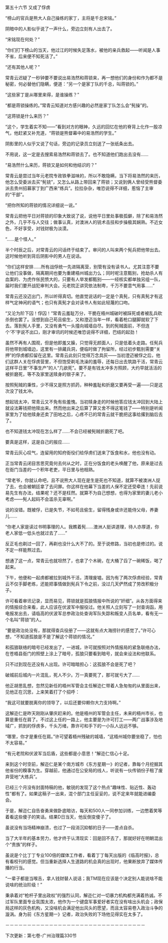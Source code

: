 

第五十六节 又成了俘虏

“榜山的官兵是熊大人自己操练的家丁，主将是千总宋铭。”

阴暗中的人影似乎说了一声什么，旁边立刻有人出去了。

“宋铭现在何处？”

“你们打下榜山的当天，他过江的时候失足落水，被他的亲兵救起――听闻是人事不省，后来便不知死活了。”

“还有其他人呢？”

常青云迟疑了一秒钟要不要说出易浩然和蒋锁来，再一想他们的身份和作为都不是秘密，何必替他们隐瞒，便道：“另一个是家丁队的千总，叫蒋锁的。”

“这些家丁是从哪里来得，是谁操练？”

“都是蒋锁操练的。”常青云知道对方感兴趣的必然是家丁队怎么会“髡操”的。

“这蒋锁是什么来历？”

“这个，学生着实不知――”看到对方的眼神，久远的回忆在他的脊背上化作一股凉气，他赶紧又补充道，“蒋锁是熊督幕中的易浩然的学生。”

阴影里的人似乎又说了句话，旁边的记录员立刻送了一张纸条出去。

不用说，这一定是去搜索易浩然和蒋锁去了。也不知道他们跑出去没有……

“易浩然什么来历，蒋锁又是如何和他结识的？”

常青云是尝过当年元老院专政铁拳滋味的，所以不敢隐瞒，当下将易浩然的来历，他怎么受委派去买“髡铳”，又怎么从路上带回来了蒋锁；又说到俩人曾经受熊督委派去贵州招募家丁到广西来“练兵”。拉拉杂杂，唯恐说得不详细，惹恼了主审的“干部”。

“把你所知的蒋锁的情况详细说一说。”

常青云把他平日对蒋锁的印象大致说了说，说他平日里处事极孤僻，除了和易浩然之外，几乎不与人交往；做事认真，对澳洲人的铳术击技和步操极其娴熟。不近女色，不好享受，对钱财极为淡漠。

“……是个怪人。”

半个时辰之后，对常青云的问话终于结束了。审问的人叫来两个髡兵把他带出去。这时候他听到背后阴影中的男人在说话。

“你们这样安排……所有战俘统一先进隔离营，别管有没有读书人。尤其注意不要让他们没事做，隔离期间也要为重建梧州城出力么；同时呢注意甄别，抢劫杀人有血案的、为虎作伥民愤大的，只要有人举发都甄别――一经核实都单独另组一队，届时我们要开战犯审判大会。元老院正讲究依法制粤，千万不要意气用事……”

常青云还没迈出门，所以听得真切。他直觉说话的一定是个真髡，只有真髡才有这样气定神闲的语气；也只有真髡才会对读书人有如此轻蔑的口吻。

“又沦为阶下囚！俘囚！”常青云羞耻万分，干脆在梧州城破时被踩死或者被乱兵砍杀倒也罢了。没想到自己苟且偷生，又和澄迈当年一样，看着枪口腿脚就软了下去。落到髡人手里，又没有勇气一头撞向城墙自尽。到的髡贼面前，不但连个‘不’字说不出口，刚才审讯的时候还唯恐说得不详细，巴结的起劲！

虽然不再有人围观，但是他即羞又臊，只觉得无颜面人，只是低着头走路。任髡兵将他带到城墙边，这里有一排藏兵洞，便临时做了拘留所，经过初步甄别需要“关押”的俘虏都扣留在这里。常青云此刻只觉得万念具灰――当初澄迈被俘之后，他们这群人关在俘虏营里，不但饱受剃毛洗澡的羞辱，还每日出去筑路干活，常青云这样平日里“不事生产”的人“几欲死”。要不是有钱太冲多方照顾，大约早就活活的被折磨死，等不及家里送赎身的银子来了。

按照髡贼的秉性，少不得又是照方抓药，种种羞耻和折磨又要再受一遍――只是这次没了钱太冲。

想起钱太冲，常青云又不免有些羞愧。当初赎身走的时候他答应钱太冲回到大陆上就设法筹钱把他赎出来。然而他出来之后算了算又舍不得这笔钱了――特别是听闻家里为了给他赎身还卖了田地之后，心疼不已的常青云就干脆把这事给撂到脑后去了。

也不知道钱太冲现在怎么样了……不会已经被髡贼折磨死了吧。

要真是这样，这是自己的报应……

常青云灰心叹气，连留用的知府衙役们给俘虏们送来了饭食和水，他也没有动。

正当常青云闭目苦思究竟何去何从之时，正在分饭食的老头唤醒了他，原来是过去在衙门当差的一个积年老吏，平日里与他相熟。

“常老爷，你就认命吧，且不说熊大人现在是生是死也不知道，就算不被澳洲人捉了去，也会被朝廷拿了去问罪。你这样在他幕下当差的人保不定还受牵连！先前说易先生有办法，结果呢？还不是枉然。就算不为自己想想，也得为家里的妻儿老小考虑――髡人起码不会滥杀无辜啊。”

说的没错。既被俘，已是失节，不如苟且偷生，留得残身或许还能侍父母，养妻儿……

“你老人家是读过书明事理的人。我瞧着髡……澳洲人挺讲道理，待人亦厚道，你老人家低一低头也就过去了……”

反正毛也剃过一回了，再剃也没什么大不了的。至于说修路，当初也是修过的。说不定一样能熬过去。

想通了这一点，常青云也就坦然了，也拿了个木碗，在大桶了舀了一碗稀饭，喝了起来。

下午，他便和一起虏都被拉到城外干活，清理废墟。因为有了两次俘虏经验，常青云不仅手脚老练，还能把事情做到髡兵下令之前，没过几天俨然成了劳改积极分子。

许可看着审讯记录，显而易见，蒋锁就是孤狼情报中所说的“奸细”。从各方面得来的情报综合来看，此人应该在伏波军中服役过。他关照人立刻写了一封查询函，用电报发出去，请临高的伏波军总参政治处查询军队失踪和叛变人员名单，看有无一个名叫“蒋锁”的人。

“要是政治处没有，那就得查兵役册了――这就有点大海捞针的感觉了。”许可心想，“不知道孤狼是不是了解这个蒋锁的情况。”

和孤狼联络的暗号已经发出了，一进城，许可就按照对外情报局的紧急联络办法，在苍梧县衙门的照壁上涂上了暗号，孤狼只要看到暗号，就会来设法和他联系。

只不过到现在还没有人出现。许可暗暗担心：这孤狼不会是死了吧？

破城前后城内一片混乱，死人不少。万一真要死了，那可就亏大了……

他正胡思乱想，忽然见新任的梧州军管会主任解迩仁带着人急匆匆的从里面出来，见他正在沉思，上来笑着打了个招呼：

“我这可就要脱离你的领导了，以后还要仰赖你大力支持啊。”

这解迩仁是昨天刚刚从肇庆赶来的。他是梧州的军管会主任，未来的梧州市长，也算是重任在肩了。不过这上任的一路上，他主要是为许可打工――两广战事涉及地域广，抓到的俘虏多，千头万绪，靠许可和手下的一小队人远远不够。

“哪里，你才是重任在肩。”许可望着梧州残破的城墙，“这梧州城你要坐稳了，怕也不太容易。”

“有元老院和伏波军当后盾，这些都是小意思！”解迩仁信心十足。

来到这个时空前，解迩仁是某个南方城市《东方星期一》的记者，靠每个月挖掘其他省份的糗事为生。穿越前，他通过在公安局的线人，听说有一伙传销份子租了废弃营地“大练兵”。

已经三个月没有封面特稿的他，敏锐的发现了这个热点“趣味性、贴近性、轰动性”都有了。如果这稿子一出来，混个部门主任妥妥的，说不定来年就能进编委会。

于是，解迩仁自告奋勇来做卧底暗访，每天和500人一同参加训练，一边憋着笑等着看这些傻子的笑话。结果D日当天，他反倒变傻子了。

虽说没有当场精神崩溃，也过了一段消沉抑郁的日子――差点自杀。

当了大半年的基本劳力，他才终于认清现实：回是回不去了，那就好好在明朝混出个“贵族”的样子。

虽说是个比丁丁专业100倍的媒体工作者，看着丁丁每天出版的《临高时报》，总有看校刊的感觉。但当重新选择人生道路的机会真的出现时，他果断放弃了媒体传播的行当。

“一辈子都是当喉舌，拿人钱财替人说话；我TM现在应该是个决定别人能说啥不能说啥的统治阶级！”

秉承着对“枪杆子里出政权”的强烈认同，解迩仁对一切暴力机构都充满着热诚。不过军队里面专业氛围太浓，他作为一个键盘军事爱好者实在没有啥出头机会；政保局这样的灰色机构，又没啥机会满足他出风头的愿望，而且太容易卷入政治斗争的漩涡。身为前《东方星期一》记者，政治失败的下场他见得实在太多了。

－－－－－－－－－－－－－－－－－－－－－－－－－－－－－－－－

下次更新：第七卷-广州治理篇330节

